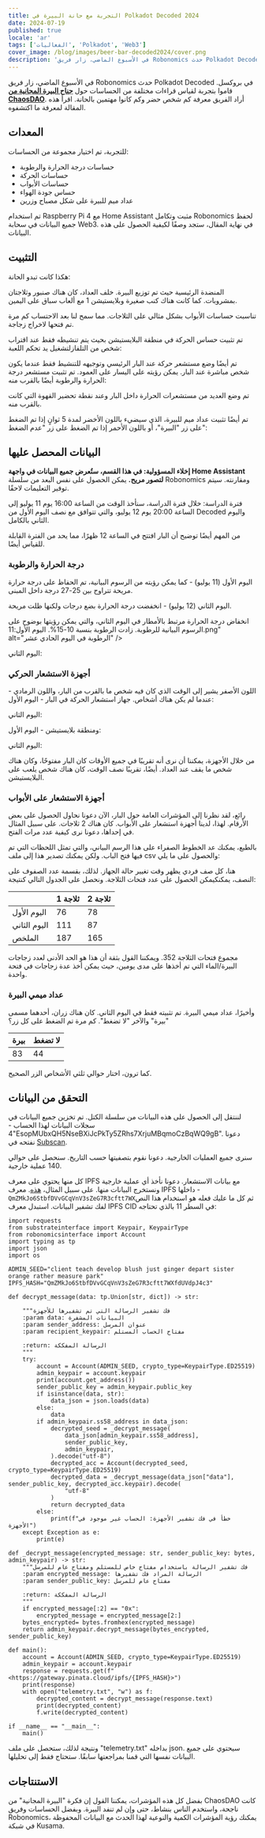 ```yaml
---
title: التجربة مع حانة البيرة في Polkadot Decoded 2024
date: 2024-07-19
published: true
locale: 'ar'
tags: ['الفعاليات', 'Polkadot', 'Web3']
cover_image: /blog/images/beer-bar-decoded2024/cover.png
description: 'في الأسبوع الماضي، زار فريق Robonomics حدث Polkadot Decoded في بروكسل. قاموا بتجربة لقياس قراءات مختلفة من الحساسات حول جناح البيرة المجانية من ChaosDAO. أراد الفريق معرفة كم شخص حضر وكم كانوا مهتمين بالحانة. اقرأ هذه المقالة لمعرفة ما اكتشفوه.'
---
```


في الأسبوع الماضي، زار فريق Robonomics حدث Polkadot Decoded في بروكسل. قاموا بتجربة لقياس قراءات مختلفة من الحساسات حول 
[**جناح البيرة المجانية من ChaosDAO**](https://polkadot.polkassembly.io/referenda/821). أراد الفريق معرفة كم شخص حضر وكم كانوا مهتمين بالحانة. اقرأ هذه المقالة لمعرفة ما اكتشفوه.

## المعدات

للتجربة، تم اختيار مجموعة من الحساسات:

- حساسات درجة الحرارة والرطوبة
- حساسات الحركة
- حساسات الأبواب
- حساس جودة الهواء
- عداد ميم للبيرة على شكل مصباح وزرين

تم استخدام Raspberry Pi 4 مع Home Assistant مثبت وتكامل Robonomics لحفظ جميع البيانات في سحابة Web3. 
في نهاية المقال، ستجد وصفًا لكيفية الحصول على هذه البيانات.

## التثبيت

هكذا كانت تبدو الحانة:

<RbImage zoom src="/blog/images/beer-bar-decoded2024/bar.jpg" alt="حانة بيرة" /> 

المنضدة الرئيسية حيث تم توزيع البيرة. خلف العداد، كان هناك صنبور وثلاجتان بمشروبات. 
كما كانت هناك كنب صغيرة وبلايستيشن 1 مع ألعاب سباق على اليمين.

<RbImage zoom src="/blog/images/beer-bar-decoded2024/play-zone.jpg" alt="منطقة اللعب" /> 

تناسبت حساسات الأبواب بشكل مثالي على الثلاجات. مما سمح لنا بعد الاحتساب كم مرة تم فتحها لاخراج زجاجة.

<RbImage zoom src="/blog/images/beer-bar-decoded2024/fridges.jpg" alt="ثلاجات" />

تم تثبيت حساس الحركة في منطقة البلايستيشن بحيث يتم تنشيطه فقط عند اقتراب شخص من التلفازلتشغيل يد تحكم اللعبة:

<RbImage zoom src="/blog/images/beer-bar-decoded2024/sofas.jpg" alt="منطقة PlayStation" />

تم أيضًا وضع مستشعر حركة عند البار الرئيسي وتوجيهه للتنشيط فقط عندما يكون شخص مباشرة عند البار. 
يمكن رؤيته على اليسار على العمود. تم تثبيت مستشعر درجة الحرارة والرطوبة أيضًا بالقرب منه:

<RbImage zoom src="/blog/images/beer-bar-decoded2024/column.jpg" alt="تثبيت مستشعر الحركة" />

تم وضع العديد من مستشعرات الحرارة داخل البار وعند نقطة تحضير القهوة التي كانت بالقرب منه.

تم أيضًا تثبيت عداد ميم للبيرة، الذي سيضيء باللون الأخضر لمدة 5 ثوانٍ إذا تم الضغط على زر "البيرة"، أو باللون الأحمر إذا تم الضغط على زر "عدم الضغط":

<RbImage zoom src="/blog/images/beer-bar-decoded2024/mem-beer.jpg" alt="عداد ميم للبيرة" />

## البيانات المحصل عليها

**إخلاء المسؤولية: في هذا القسم، ستُعرض جميع البيانات في واجهة Home Assistant لتصور مريح.** 
يمكن الحصول على نفس البعد من سلسلة Robonomics ومقارنته. سيتم توفير التعليمات لاحقًا.

فترة الدراسة: خلال فترة الدراسة، سنأخذ الوقت من الساعة 16:00 يوم 11 يوليو إلى الساعة 20:00 يوم 12 يوليو، والتي تتوافق مع نصف اليوم الأول من 
Decoded واليوم الثاني بالكامل.

من المهم أيضًا توضيح أن البار افتتح في الساعة 12 ظهرًا، مما يحد من الفترة القابلة للقياس أيضًا.

### درجة الحرارة والرطوبة

<RbImage zoom src="/blog/images/beer-bar-decoded2024/temperature.jpg" alt="مستشعر الحرارة" />

اليوم الأول (11 يوليو) - كما يمكن رؤيته من الرسوم البيانية، تم الحفاظ على درجة حرارة مريحة تتراوح بين 25-27 درجة داخل المبنى.

<RbImage zoom src="/blog/images/beer-bar-decoded2024/temp11.png" alt="درجة الحرارة في اليوم 11" />

اليوم الثاني (12 يوليو) - انخفضت درجة الحرارة بضع درجات ولكنها ظلت مريحة.

<RbImage zoom src="/blog/images/beer-bar-decoded2024/temp12.png" alt="درجة الحرارة في اليوم 12" />

انخفاض درجة الحرارة مرتبط بالأمطار في اليوم الثاني، والتي يمكن رؤيتها بوضوح على الرسوم البيانية للرطوبة. زادت الرطوبة بنسبة 10-15%. اليوم الأول:11.png" alt="الرطوبة في اليوم الحادي عشر" />

اليوم الثاني:

<RbImage zoom src="/blog/images/beer-bar-decoded2024/hum12.png" alt="الرطوبة في اليوم الثاني عشر" />

### أجهزة الاستشعار الحركي

<RbImage zoom src="/blog/images/beer-bar-decoded2024/motion-sesnors.jpg" alt="جهاز استشعار الحركة" />

اللون الأصفر يشير إلى الوقت الذي كان فيه شخص ما بالقرب من البار، واللون الرمادي - عندما لم يكن هناك أشخاص. جهاز استشعار الحركة في البار - اليوم الأول:

<RbImage zoom src="/blog/images/beer-bar-decoded2024/motionbar11.png" alt="جهاز استشعار الحركة في البار في اليوم الحادي عشر" />

اليوم الثاني:

<RbImage zoom src="/blog/images/beer-bar-decoded2024/motionbar12.png" alt="جهاز استشعار الحركة في البار في اليوم الثاني عشر" />

ومنطقة بلايستيشن - اليوم الأول:

<RbImage zoom src="/blog/images/beer-bar-decoded2024/motionplay11.png" alt="جهاز استشعار الحركة في منطقة اللعب في اليوم الحادي عشر" />

اليوم الثاني:

<RbImage zoom src="/blog/images/beer-bar-decoded2024/motionplay12.png" alt="جهاز استشعار الحركة في منطقة اللعب في اليوم الثاني عشر" />

من خلال الأجهزة، يمكننا أن نرى أنه تقريبًا في جميع الأوقات كان البار مفتوحًا، وكان هناك شخص ما يقف عند العداد. 
أيضًا، تقريبًا نصف الوقت، كان هناك شخص يلعب على البلايستيشن.

### أجهزة الاستشعار على الأبواب

<RbImage zoom src="/blog/images/beer-bar-decoded2024/door-sensors.jpg" alt="أجهزة الاستشعار على الثلاجة" />

رائع، لقد نظرنا إلى المؤشرات العامة حول البار، الآن دعونا نحاول الحصول على بعض الأرقام. لهذا، لدينا أجهزة استشعار على الأبواب. 
كان هناك 2 ثلاجات. على سبيل المثال في إحداها، دعونا نرى كيفية عدد مرات الفتح.

<RbImage zoom src="/blog/images/beer-bar-decoded2024/door.png" alt="مثال على جهاز استشعار الباب" />

بالطبع، يمكنك عد الخطوط الصفراء على هذا الرسم البياني، والتي تمثل اللحظات التي تم فيها فتح الباب. 
ولكن يمكنك تصدير هذا إلى ملف csv والحصول على ما يلي:

<RbImage zoom src="/blog/images/beer-bar-decoded2024/doorcsv.png" alt="مثال على ملف csv للأبواب" />

هنا، كل صف فردي يظهر وقت تغيير حالة الجهاز. لذلك، بقسمة عدد الصفوف على النصف، يمكنكيمكن الحصول على عدد فتحات الثلاجة.
ونحصل على الجدول التالي كنتيجة:

|          | ثلاجة 1 | ثلاجة 2 |
| -------- |--------|---------|
| اليوم الأول  | 76     | 78      |
| اليوم الثاني | 111    | 87      |
| الملخص    | 187    | 165     |

مجموع فتحات الثلاجة 352. ويمكننا القول بثقة أن هذا هو الحد الأدنى لعدد زجاجات البيرة/الماء التي تم أخذها على مدى يومين، حيث يمكن أخذ عدة زجاجات في فتحة واحدة.

### عداد ميمي البيرة

وأخيرًا، عداد ميمي البيرة. تم تثبيته فقط في اليوم الثاني. كان هناك زران، أحدهما مسمى "بيرة" والآخر "لا تضغط". كم مرة تم الضغط على كل زر؟

| بيرة       | لا تضغط |
|------------|--------------|
| 83         | 44           |

كما ترون، اختار حوالي ثلثي الأشخاص الزر الصحيح.

## التحقق من البيانات

لننتقل إلى الحصول على هذه البيانات من سلسلة الكتل. تم تخزين جميع البيانات في سجلات البيانات لهذا الحساب - "4EsopMUbxQH5NseBXiJcPkTy5ZRhs7XrjuMBqmoCzBqWQ9gB". دعونا نفتحه في [Subscan](https://robonomics.subscan.io/account/4EsopMUbxQH5NseBXiJcPkTy5ZRhs7XrjuMBqmoCzBqWQ9gB).

سنرى جميع العمليات الخارجية. دعونا نقوم بتصفيتها حسب التاريخ. سنحصل على حوالي 140 عملية خارجية.

<RbImage zoom src="/blog/images/beer-bar-decoded2024/subscan.png" alt="subscan extrinsics" />

كل منها يحتوي على معرف IPFS مع بيانات الاستشعار. دعونا نأخذ أي عملية خارجية ونستخرج البيانات منها. 
على سبيل المثال، [هذه](https://robonomics.subscan.io/extrinsic/0x4f1bd898b367f32414fd397094e132262fbeaa8b50e7288d9aed908a138382f7). 
معرف IPFS داخلها - `QmZMkJo6StbfDVvGCqVnV3sZeG7R3cftt7WX`ثم كل ما عليك فعله هو استخدام هذا النص لفك تشفير البيانات. استبدل معرف IPFS CID في السطر 11 بالذي تحتاجه:

```
import requests
from substrateinterface import Keypair, KeypairType
from robonomicsinterface import Account
import typing as tp
import json
import os

ADMIN_SEED="client teach develop blush just ginger depart sister orange rather measure park"
IPFS_HASH="QmZMkJo6StbfDVvGCqVnV3sZeG7R3cftt7WXfdUVdpJ4c3"

def decrypt_message(data: tp.Union[str, dict]) -> str:

    """فك تشفير الرسالة التي تم تشفيرها للأجهزة
    :param data: البيانات المشفرة
    :param sender_address: عنوان المرسل
    :param recipient_keypair: مفتاح الحساب المستلم

    :return: الرسالة المفككة
    """
    try:
        account = Account(ADMIN_SEED, crypto_type=KeypairType.ED25519)
        admin_keypair = account.keypair
        print(account.get_address())
        sender_public_key = admin_keypair.public_key
        if isinstance(data, str):
            data_json = json.loads(data)
        else:
            data
        if admin_keypair.ss58_address in data_json:
            decrypted_seed = _decrypt_message(
                data_json[admin_keypair.ss58_address],
                sender_public_key,
                admin_keypair,
            ).decode("utf-8")
            decrypted_acc = Account(decrypted_seed, crypto_type=KeypairType.ED25519)
            decrypted_data = _decrypt_message(data_json["data"], sender_public_key, decrypted_acc.keypair).decode(
                "utf-8"
            )
            return decrypted_data
        else:
            print(f"خطأ في فك تشفير الأجهزة: الحساب غير موجود في الأجهزة")
    except Exception as e:
        print(e)

def _decrypt_message(encrypted_message: str, sender_public_key: bytes, admin_keypair) -> str:
    """فك تشفير الرسالة باستخدام مفتاح خاص للمستلم ومفتاح عام للمرسل
    :param encrypted_message: الرسالة المراد فك تشفيرها
    :param sender_public_key: مفتاح عام للمرسل

    :return: الرسالة المفككة
    """
    if encrypted_message[:2] == "0x":
        encrypted_message = encrypted_message[2:]
    bytes_encrypted= bytes.fromhex(encrypted_message)
    return admin_keypair.decrypt_message(bytes_encrypted, sender_public_key)

def main():
    account = Account(ADMIN_SEED, crypto_type=KeypairType.ED25519)
    admin_keypair = account.keypair
    response = requests.get(f"<https://gateway.pinata.cloud/ipfs/{IPFS_HASH}>")
    print(response)
    with open("telemetry.txt", "w") as f:
        decrypted_content = decrypt_message(response.text)
        print(decrypted_content)
        f.write(decrypted_content)

if __name__ == "__main__":
    main()

```

ونتيجة لذلك، ستحصل على ملف "telemetry.txt" بداخله json. سيحتوي على جميع البيانات نفسها التي قمنا بمراجعتها سابقًا. ستحتاج فقط إلى تحليلها.

## الاستنتاجات

بفضل كل هذه المؤشرات، يمكننا القول إن فكرة "البيرة المجانية" من ChaosDAO كانت ناجحة، واستخدم الناس بنشاط، حتى وإن لم تنفد البيرة. وبفضل الحساسات وفريق Robonomics، يمكنك رؤية المؤشرات الكمية والنوعية لهذا الحدث مع البيانات المحفوظة في شبكة Kusama.